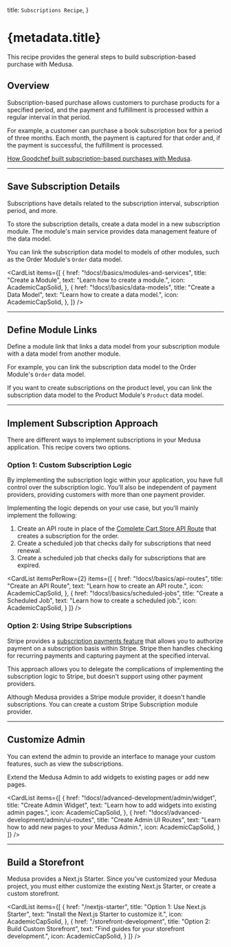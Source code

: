 
  title: `Subscriptions Recipe`,
}

# {metadata.title}

This recipe provides the general steps to build subscription-based purchase with Medusa.

## Overview

Subscription-based purchase allows customers to purchase products for a specified period, and the payment and fulfillment is processed within a regular interval in that period.

For example, a customer can purchase a book subscription box for a period of three months. Each month, the payment is captured for that order and, if the payment is successful, the fulfillment is processed.

<Note title="Related use-case">

[How Goodchef built subscription-based purchases with Medusa](https://medusajs.com/blog/goodchef/).

</Note>

---

## Save Subscription Details

Subscriptions have details related to the subscription interval, subscription period, and more.

To store the subscription details, create a data model in a new subscription module. The module's main service provides data management feature of the data model.

You can link the subscription data model to models of other modules, such as the Order Module's `Order` data model.

<CardList items={[
  {
    href: "!docs!/basics/modules-and-services",
    title: "Create a Module",
    text: "Learn how to create a module.",
    icon: AcademicCapSolid,
  },
  {
    href: "!docs!/basics/data-models",
    title: "Create a Data Model",
    text: "Learn how to create a data model.",
    icon: AcademicCapSolid,
  },
]} />

---

## Define Module Links

Define a module link that links a data model from your subscription module with a data model from another module.

For example, you can link the subscription data model to the Order Module's `Order` data model.

If you want to create subscriptions on the product level, you can link the subscription data model to the Product Module's `Product` data model.

<Card
  href="!docs!/advanced-development/module-links"
  title="Define a Module Link"
  text="Learn how to define a module link."
  icon={AcademicCapSolid}
/>

---

## Implement Subscription Approach

There are different ways to implement subscriptions in your Medusa application. This recipe covers two options.

### Option 1: Custom Subscription Logic

By implementing the subscription logic within your application, you have full control over the subscription logic. You'll also be independent of payment providers, providing customers with more than one payment provider.

Implementing the logic depends on your use case, but you'll mainly implement the following:

1. Create an API route in place of the [Complete Cart Store API Route](!api!/store#carts_postcartsidcomplete) that creates a subscription for the order.
2. Create a scheduled job that checks daily for subscriptions that need renewal.
3. Create a scheduled job that checks daily for subscriptions that are expired.

<CardList itemsPerRow={2} items={[
  {
    href: "!docs!/basics/api-routes",
    title: "Create an API Route",
    text: "Learn how to create an API route.",
    icon: AcademicCapSolid,
  },
  {
    href: "!docs!/basics/scheduled-jobs",
    title: "Create a Scheduled Job",
    text: "Learn how to create a scheduled job.",
    icon: AcademicCapSolid,
  }
]} />

### Option 2: Using Stripe Subscriptions

Stripe provides a [subscription payments feature](https://stripe.com/docs/billing/subscriptions/overview) that allows you to authorize payment on a subscription basis within Stripe. Stripe then handles checking for recurring payments and capturing payment at the specified interval.

This approach allows you to delegate the complications of implementing the subscription logic to Stripe, but doesn't support using other payment providers.

Although Medusa provides a Stripe module provider, it doesn't handle subscriptions. You can create a custom Stripe Subscription module provider.

<Card
  href="/references/payment/provider"
  title="Create Payment Module Provider"
  text="Learn how to create a payment module provider."
  icon={AcademicCapSolid}
/>

---

## Customize Admin

You can extend the admin to provide an interface to manage your custom features, such as view the subscriptions.

Extend the Medusa Admin to add widgets to existing pages or add new pages.

<CardList items={[
  {
    href: "!docs!/advanced-development/admin/widget",
    title: "Create Admin Widget",
    text: "Learn how to add widgets into existing admin pages.",
    icon: AcademicCapSolid,
  },
  {
    href: "!docs!/advanced-development/admin/ui-routes",
    title: "Create Admin UI Routes",
    text: "Learn how to add new pages to your Medusa Admin.",
    icon: AcademicCapSolid,
  }
]} />

---

## Build a Storefront

Medusa provides a Next.js Starter. Since you've customized your Medusa project, you must either customize the existing Next.js Starter, or create a custom storefront.

<CardList items={[
  {
    href: "/nextjs-starter",
    title: "Option 1: Use Next.js Starter",
    text: "Install the Next.js Starter to customize it.",
    icon: AcademicCapSolid,
  },
  {
    href: "/storefront-development",
    title: "Option 2: Build Custom Storefront",
    text: "Find guides for your storefront development.",
    icon: AcademicCapSolid,
  }
]} />
